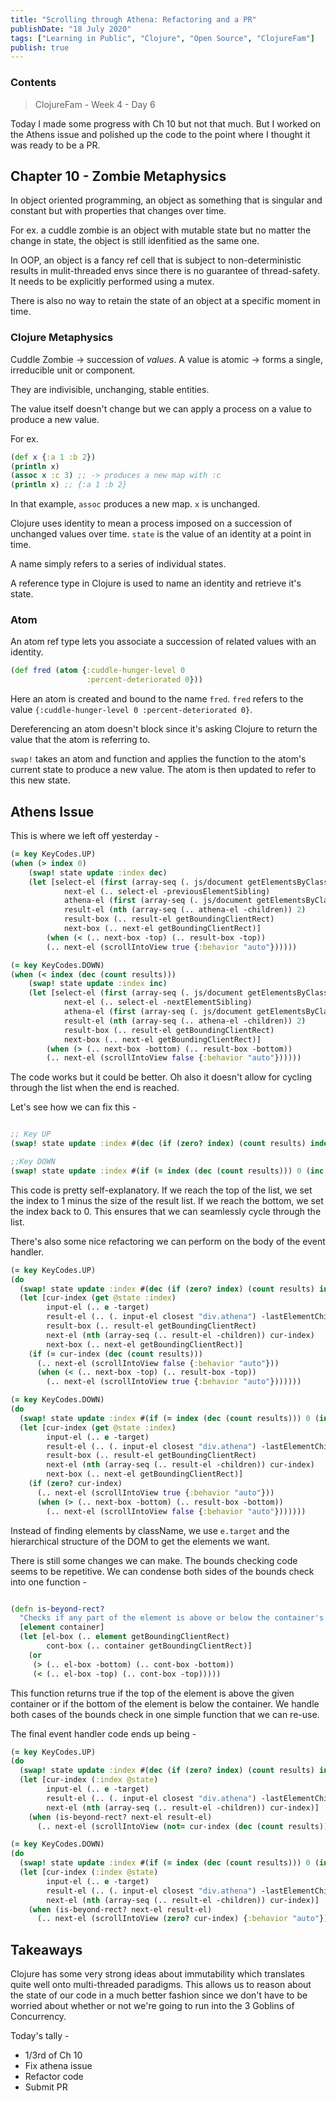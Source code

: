 ```yaml
---
title: "Scrolling through Athena: Refactoring and a PR"
publishDate: "18 July 2020"
tags: ["Learning in Public", "Clojure", "Open Source", "ClojureFam"]
publish: true
---
```


### Contents

> ClojureFam - Week 4 - Day 6

Today I made some progress with Ch 10 but not that much. But I worked on the Athens issue and polished up the code to the point where I thought it was ready to be a PR.

## Chapter 10 - Zombie Metaphysics

In object oriented programming, an object as something that is singular and constant but with properties that changes over time.

For ex. a cuddle zombie is an object with mutable state but no matter the change in state, the object is still idenfitied as the same one.

In OOP, an object is a fancy ref cell that is subject to non-deterministic results in mulit-threaded envs since there is no guarantee of thread-safety. It needs to be explicitly performed using a mutex.

There is also no way to retain the state of an object at a specific moment in time.

### Clojure Metaphysics

Cuddle Zombie -> succession of _values_. A value is atomic -> forms a single, irreducible unit or component.

They are indivisible, unchanging, stable entities.

The value itself doesn't change but we can apply a process on a value to produce a new value.

For ex.

```clojure
(def x {:a 1 :b 2})
(println x)
(assoc x :c 3) ;; -> produces a new map with :c
(println x) ;; {:a 1 :b 2}
```

In that example, `assoc` produces a new map. `x` is unchanged.

Clojure uses identity to mean a process imposed on a succession of unchanged values over time. `state` is the value of an identity at a point in time.

A name simply refers to a series of individual states.

A reference type in Clojure is used to name an identity and retrieve it's state.

### Atom

An atom ref type lets you associate a succession of related values with an identity.

```clojure
(def fred (atom {:cuddle-hunger-level 0
                 :percent-deteriorated 0}))
```

Here an atom is created and bound to the name `fred`. `fred` refers to the value `{:cuddle-hunger-level 0 :percent-deteriorated 0}`.

Dereferencing an atom doesn't block since it's asking Clojure to return the value that the atom is referring to.

`swap!` takes an atom and function and applies the function to the atom's current state to produce a new value. The atom is then updated to refer to this new state.

## Athens Issue

This is where we left off yesterday -

```clojure
(= key KeyCodes.UP)
(when (> index 0)
    (swap! state update :index dec)
    (let [select-el (first (array-seq (. js/document getElementsByClassName "selected")))
            next-el (.. select-el -previousElementSibling)
            athena-el (first (array-seq (. js/document getElementsByClassName "athena")))
            result-el (nth (array-seq (.. athena-el -children)) 2)
            result-box (.. result-el getBoundingClientRect)
            next-box (.. next-el getBoundingClientRect)]
        (when (< (.. next-box -top) (.. result-box -top))
        (.. next-el (scrollIntoView true {:behavior "auto"})))))

(= key KeyCodes.DOWN)
(when (< index (dec (count results)))
    (swap! state update :index inc)
    (let [select-el (first (array-seq (. js/document getElementsByClassName "selected")))
            next-el (.. select-el -nextElementSibling)
            athena-el (first (array-seq (. js/document getElementsByClassName "athena")))
            result-el (nth (array-seq (.. athena-el -children)) 2)
            result-box (.. result-el getBoundingClientRect)
            next-box (.. next-el getBoundingClientRect)]
        (when (> (.. next-box -bottom) (.. result-box -bottom))
        (.. next-el (scrollIntoView false {:behavior "auto"})))))
```

The code works but it could be better. Oh also it doesn't allow for cycling through the list when the end is reached.

Let's see how we can fix this -

```clojure

;; Key UP
(swap! state update :index #(dec (if (zero? index) (count results) index)))

;;Key DOWN
(swap! state update :index #(if (= index (dec (count results))) 0 (inc %)))
```

This code is pretty self-explanatory. If we reach the top of the list, we set the index to 1 minus the size of the result list. If we reach the bottom, we set the index back to 0. This ensures that we can seamlessly cycle through the list.

There's also some nice refactoring we can perform on the body of the event handler.

```clojure
(= key KeyCodes.UP)
(do
  (swap! state update :index #(dec (if (zero? index) (count results) index)))
  (let [cur-index (get @state :index)
        input-el (.. e -target)
        result-el (.. (. input-el closest "div.athena") -lastElementChild)
        result-box (.. result-el getBoundingClientRect)
        next-el (nth (array-seq (.. result-el -children)) cur-index)
        next-box (.. next-el getBoundingClientRect)]
    (if (= cur-index (dec (count results)))
      (.. next-el (scrollIntoView false {:behavior "auto"}))
      (when (< (.. next-box -top) (.. result-box -top))
        (.. next-el (scrollIntoView true {:behavior "auto"}))))))

(= key KeyCodes.DOWN)
(do
  (swap! state update :index #(if (= index (dec (count results))) 0 (inc %)))
  (let [cur-index (get @state :index)
        input-el (.. e -target)
        result-el (.. (. input-el closest "div.athena") -lastElementChild)
        result-box (.. result-el getBoundingClientRect)
        next-el (nth (array-seq (.. result-el -children)) cur-index)
        next-box (.. next-el getBoundingClientRect)]
    (if (zero? cur-index)
      (.. next-el (scrollIntoView true {:behavior "auto"}))
      (when (> (.. next-box -bottom) (.. result-box -bottom))
        (.. next-el (scrollIntoView false {:behavior "auto"}))))))
```

Instead of finding elements by className, we use `e.target` and the hierarchical structure of the DOM to get the elements we want.

There is still some changes we can make. The bounds checking code seems to be repetitive. We can condense both sides of the bounds check into one function -

```clojure

(defn is-beyond-rect?
  "Checks if any part of the element is above or below the container's bounding rect"
  [element container]
  (let [el-box (.. element getBoundingClientRect)
        cont-box (.. container getBoundingClientRect)]
    (or
     (> (.. el-box -bottom) (.. cont-box -bottom))
     (< (.. el-box -top) (.. cont-box -top)))))
```

This function returns true if the top of the element is above the given container or if the bottom of the element is below the container. We handle both cases of the bounds check in one simple function that we can re-use.

The final event handler code ends up being -

```clojure
(= key KeyCodes.UP)
(do
  (swap! state update :index #(dec (if (zero? index) (count results) index)))
  (let [cur-index (:index @state)
        input-el (.. e -target)
        result-el (.. (. input-el closest "div.athena") -lastElementChild)
        next-el (nth (array-seq (.. result-el -children)) cur-index)]
    (when (is-beyond-rect? next-el result-el)
      (.. next-el (scrollIntoView (not= cur-index (dec (count results))) {:behavior "auto"})))))

(= key KeyCodes.DOWN)
(do
  (swap! state update :index #(if (= index (dec (count results))) 0 (inc %)))
  (let [cur-index (:index @state)
        input-el (.. e -target)
        result-el (.. (. input-el closest "div.athena") -lastElementChild)
        next-el (nth (array-seq (.. result-el -children)) cur-index)]
    (when (is-beyond-rect? next-el result-el)
      (.. next-el (scrollIntoView (zero? cur-index) {:behavior "auto"})))))
```

## Takeaways

Clojure has some very strong ideas about immutability which translates quite well onto multi-threaded paradigms. This allows us to reason about the state of our code in a much better fashion since we don't have to be worried about whether or not we're going to run into the 3 Goblins of Concurrency.

Today's tally -

- 1/3rd of Ch 10
- Fix athena issue
- Refactor code
- Submit PR
